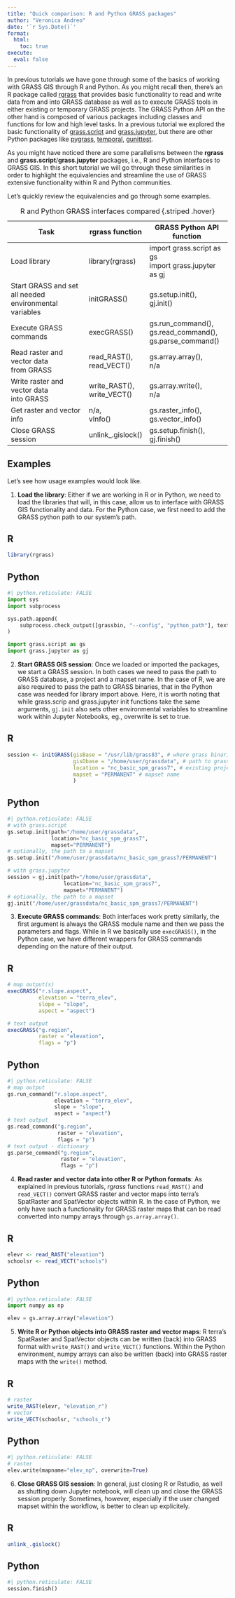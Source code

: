 ```yaml
---
title: "Quick comparison: R and Python GRASS packages"
author: "Veronica Andreo"
date: '`r Sys.Date()`'
format: 
  html:
    toc: true
execute: 
  eval: false
---
```


In previous tutorials we have gone through some of the basics of working 
with GRASS GIS through R and Python. As you might recall then, there's
an R package called [rgrass]() that provides basic functionality to read and write
data from and into GRASS database as well as to execute GRASS tools in either
existing or temporary GRASS projects. The GRASS Python API on the other hand
is composed of various packages including classes and functions for low and high
level tasks. In a previous tutorial we explored the basic functionality of 
[grass.script](https://grass.osgeo.org/grass-stable/manuals/libpython/script.html) 
and [grass.jupyter](https://grass.osgeo.org/grass-stable/manuals/libpython/grass.jupyter.html), 
but there are other Python packages like 
[pygrass](https://grass.osgeo.org/grass-stable/manuals/libpython/pygrass_index.html), 
[temporal](https://grass.osgeo.org/grass-stable/manuals/libpython/temporal_framework.html), 
[gunittest](https://grass.osgeo.org/grass-stable/manuals/libpython/gunittest_testing.html).

As you might have noticed there are some parallelisms between the **rgrass** and 
**grass.script**/**grass.jupyter** packages, i.e., R and Python interfaces to 
GRASS GIS. In this short tutorial we will go through these similarities in order
to highlight the equivalencies and streamline the use of GRASS extensive 
functionality within R and Python communities. 

Let's quickly review the equivalencies and go through some examples.


| Task                                                       | rgrass function                | GRASS Python API function                               |
|------------------------------------------------------------|--------------------------------|---------------------------------------------------------|
| Load library                                               | library(rgrass)                | import grass.script as gs<br>import grass.jupyter as gj |
| Start GRASS and set all needed <br>environmental variables | initGRASS()                    | gs.setup.init(),<br>gj.init()                           |
| Execute GRASS commands                                     | execGRASS()                    | gs.run_command(),<br>gs.read_command(),<br>gs.parse_command()  |
| Read raster and vector data <br>from GRASS                 | read_RAST(),<br>read_VECT()    | gs.array.array(),<br>n/a                                |
| Write raster and vector data<br>into GRASS                 | write_RAST(),<br>write_VECT()  | gs.array.write(),<br>n/a                                |
| Get raster and vector info                                 | n/a,<br>vInfo()                | gs.raster_info(),<br>gs.vector_info()                   |
| Close GRASS session                                        | unlink_.gislock()              | gs.setup.finish(),<br>gj.finish()                       |

: R and Python GRASS interfaces compared {.striped .hover}

## Examples

Let's see how usage examples would look like. 

1. **Load the library**: Either if we are working in R or in Python, we need to load the
libraries that will, in this case, allow us to interface with GRASS GIS 
functionality and data. For the Python case, we first need to add the GRASS
python path to our system's path.

::: {.panel-tabset}

## R

```r
library(rgrass)
```

## Python

```python
#| python.reticulate: FALSE
import sys
import subprocess

sys.path.append(
    subprocess.check_output([grassbin, "--config", "python_path"], text=True).strip()
)

import grass.script as gs
import grass.jupyter as gj
```

:::

2. **Start GRASS GIS session**: Once we loaded or imported the packages, we start a 
GRASS session. In both cases we need to pass the path to GRASS database, 
a project and a mapset name. In the case of R, we are also required to pass
the path to GRASS binaries, that in the Python case was needed for library 
import above. Here, it is worth noting that while grass.scrip and grass.jupyter
init functions take the same arguments, `gj.init` also sets other environmental 
variables to streamline work within Jupyter Notebooks, eg., overwrite is set to
true.

::: {.panel-tabset}

## R

```r
session <- initGRASS(gisBase = "/usr/lib/grass83", # where grass binaries live, `grass --config path`
                     gisDbase = "/home/user/grassdata", # path to grass database or folder where your project lives
                     location = "nc_basic_spm_grass7", # existing project name 
                     mapset = "PERMANENT" # mapset name
                     ) 
```

## Python

```python
#| python.reticulate: FALSE
# with grass.script
gs.setup.init(path="/home/user/grassdata",
              location="nc_basic_spm_grass7",
              mapset="PERMANENT")
# optionally, the path to a mapset
gs.setup.init("/home/user/grassdata/nc_basic_spm_grass7/PERMANENT")

# with grass.jupyter
session = gj.init(path="/home/user/grassdata",
                  location="nc_basic_spm_grass7",
                  mapset="PERMANENT")
# optionally, the path to a mapset
gj.init("/home/user/grassdata/nc_basic_spm_grass7/PERMANENT")
```

:::

3. **Execute GRASS commands**: Both interfaces work pretty similarly, the 
first argument is always the GRASS module name and then we pass the parameters
and flags. While in R we basically use `execGRASS()`, in the Python case, we have 
different wrappers for GRASS commands depending on the nature of their output.

::: {.panel-tabset}

## R

```r
# map output(s)
execGRASS("r.slope.aspect", 
          elevation = "terra_elev", 
          slope = "slope",
          aspect = "aspect")

# text output
execGRASS("g.region",
          raster = "elevation",
          flags = "p")
```

## Python

```python
#| python.reticulate: FALSE
# map output
gs.run_command("r.slope.aspect", 
               elevation = "terra_elev", 
               slope = "slope",
               aspect = "aspect")
# text output
gs.read_command("g.region",
                raster = "elevation",
                flags = "p")
# text output - dictionary
gs.parse_command("g.region",
                 raster = "elevation",
                 flags = "p")
```

:::

4. **Read raster and vector data into other R or Python formats**: As explained
in previous tutorials, *rgrass* functions `read_RAST()` and `read_VECT()` convert
GRASS raster and vector maps into terra's SpatRaster and SpatVector objects 
within R. In the case of Python, we only have such a functionality for GRASS 
raster maps that can be read converted into numpy arrays through 
`gs.array.array()`.

::: {.panel-tabset}

## R

```r
elevr <- read_RAST("elevation")
schoolsr <- read_VECT("schools")
```

## Python

```python
#| python.reticulate: FALSE
import numpy as np

elev = gs.array.array("elevation")
```

:::


5. **Write R or Python objects into GRASS raster and vector maps**: R terra's 
SpatRaster and SpatVector objects can be written (back) into GRASS format with
`write_RAST()` and `write_VECT()` functions. Within the Python environment, 
numpy arrays can also be written (back) into GRASS raster maps with the 
`write()` method. 

::: {.panel-tabset}

## R

```r
# raster
write_RAST(elevr, "elevation_r")
# vector
write_VECT(schoolsr, "schools_r")
```

## Python

```python
#| python.reticulate: FALSE
# raster
elev.write(mapname="elev_np", overwrite=True)
```

:::


6. **Close GRASS GIS session**: In general, just closing R or Rstudio, as well
as shutting down Jupyter notebook, will clean up and close the GRASS session 
properly. Sometimes, however, especially if the user changed mapset within the 
workflow, is better to clean up explicitely.

::: {.panel-tabset}

## R

```r
unlink_.gislock()
```

## Python

```python
#| python.reticulate: FALSE
session.finish()
```

:::


